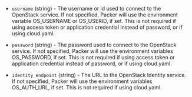 <!-- Code generated from the comments of the AccessConfig struct in builder/openstack/access_config.go; DO NOT EDIT MANUALLY -->

- `username` (string) - The username or id used to connect to the OpenStack service. If not
  specified, Packer will use the environment variable OS_USERNAME or
  OS_USERID, if set. This is not required if using access token or
  application credential instead of password, or if using cloud.yaml.

- `password` (string) - The password used to connect to the OpenStack service. If not specified,
  Packer will use the environment variables OS_PASSWORD, if set. This is
  not required if using access token or application credential instead of
  password, or if using cloud.yaml.

- `identity_endpoint` (string) - The URL to the OpenStack Identity service. If not specified, Packer will
  use the environment variables OS_AUTH_URL, if set. This is not required
  if using cloud.yaml.

